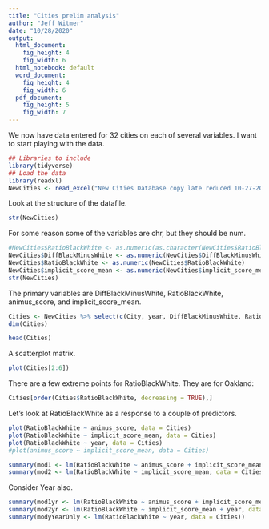 ```yaml
---
title: "Cities prelim analysis"
author: "Jeff Witmer"
date: "10/28/2020"
output:
  html_document:
    fig_height: 4
    fig_width: 6
  html_notebook: default
  word_document:
    fig_height: 4
    fig_width: 6
  pdf_document:
    fig_height: 5
    fig_width: 7
---
```


We now have data entered for 32 cities on each of several variables. I want to start playing with the data.


```r
## Libraries to include
library(tidyverse)
## Load the data
library(readxl)
NewCities <- read_excel("New Cities Database copy late reduced 10-27-20.xlsx")

```

Look at the structure of the datafile.
```r
str(NewCities)
```

For some reason some of the variables are chr, but they should be num.
```r
#NewCities$RatioBlackWhite <- as.numeric(as.character(NewCities$RatioBlackWhite))
NewCities$DiffBlackMinusWhite <- as.numeric(NewCities$DiffBlackMinusWhite)
NewCities$RatioBlackWhite <- as.numeric(NewCities$RatioBlackWhite)
NewCities$implicit_score_mean <- as.numeric(NewCities$implicit_score_mean)
str(NewCities)
```



The primary variables are DiffBlackMinusWhite, RatioBlackWhite, animus_score, and implicit_score_mean. 
```r
Cities <- NewCities %>% select(c(City, year, DiffBlackMinusWhite, RatioBlackWhite, animus_score, implicit_score_mean))
dim(Cities)
```

```r
head(Cities)
```


A scatterplot matrix.
```r
plot(Cities[2:6])
```

There are a few extreme points for RatioBlackWhite. They are for Oakland:
```r
Cities[order(Cities$RatioBlackWhite, decreasing = TRUE),]
```

Let's look at RatioBlackWhite as a response to a couple of predictors.
```r
plot(RatioBlackWhite ~ animus_score, data = Cities)
plot(RatioBlackWhite ~ implicit_score_mean, data = Cities)
plot(RatioBlackWhite ~ year, data = Cities)
#plot(animus_score ~ implicit_score_mean, data = Cities)
```

```r
summary(mod1 <- lm(RatioBlackWhite ~ animus_score + implicit_score_mean, data = Cities))
summary(mod2 <- lm(RatioBlackWhite ~ implicit_score_mean, data = Cities))
```

Consider Year also.
```r
summary(mod1yr <- lm(RatioBlackWhite ~ animus_score + implicit_score_mean + year, data = Cities))
summary(mod2yr <- lm(RatioBlackWhite ~ implicit_score_mean + year, data = Cities))
summary(modyYearOnly <- lm(RatioBlackWhite ~ year, data = Cities))
```
